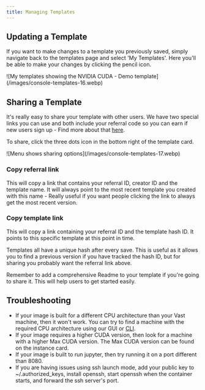 ```yaml
---
title: Managing Templates
---
```


## Updating a Template

If you want to make changes to a template you previously saved, simply navigate back to the templates page and select 'My Templates'.  Here you'll be able to make your changes by clicking the pencil icon.

<Frame caption="My templates showing the NVIDIA CUDA - Demo template">
![My templates showing the NVIDIA CUDA - Demo template](/images/console-templates-16.webp)
</Frame>

## Sharing a Template

It's really easy to share your template with other users.  We have two special links you can use and both include your referral code so you can earn if new users sign up - Find more about that [here](https://docs.vast.ai/referral-program).

To share, click the three dots icon in the bottom right of the template card.

<Frame caption="Menu shows sharing options">
![Menu shows sharing options](/images/console-templates-17.webp)
</Frame>

### Copy referral link

This will copy a link that contains your referral ID, creator ID and the template name.  It will always point to the most recent template you created with this name - Really useful if you want people clicking the link to always get the most recent version.

### Copy template link&#x20;

This will copy a link containing your referral ID and the template hash ID.  It points to this specific template at this point in time. &#x20;

Templates all have a unique hash after every save.  This is useful as it allows you to find a previous version if you have tracked the hash ID, but for sharing you probably want the referral link above.

<Note>
  Remember to add a comprehensive Readme to your template if you're going to share it.  This will help users to get started easily.
</Note>

## Troubleshooting

- If your image is built for a different CPU architecture than your Vast machine, then it won't work. You can try to find a machine with the required CPU architecture using our GUI or [CLI](https://docs.vast.ai/cli).
- If your image requires a higher CUDA version, then look for a machine with a higher Max CUDA version. The Max CUDA version can be found on the instance card.&#x20;
- If your image is built to run jupyter, then try running it on a port different than 8080.
- If you are having issues using ssh launch mode, add your public key to \~/.authorized\_keys, install openssh, start openssh when the container starts, and forward the ssh server's port.
